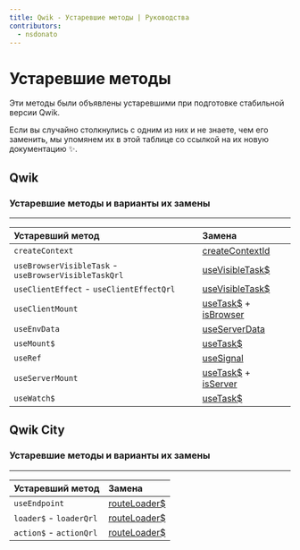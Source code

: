 ```yaml
---
title: Qwik - Устаревшие методы | Руководства
contributors:
  - nsdonato
---
```


# Устаревшие методы

Эти методы были объявлены устаревшими при подготовке стабильной версии Qwik.

Если вы случайно столкнулись с одним из них и не знаете, чем его заменить, мы упомянем их в этой таблице со ссылкой на их новую документацию ✨.

## Qwik

### Устаревшие методы и варианты их замены

---

| Устаревший метод | Замена |
| :-- | :-- |
| `createContext` | [createContextId](../components/context/#createcontextid) |
| `useBrowserVisibleTask` - `useBrowserVisibleTaskQrl` | [useVisibleTask$](../components/tasks/#usevisibletask) |
| `useClientEffect` - `useClientEffectQrl` | [useVisibleTask$](../components/tasks/#usevisibletask) |
| `useClientMount` | [useTask$](../components/tasks/#usetask) + [isBrowser](../../(qwikcity)/guides/qwik-nutshell/#isbrowser-conditional)
| `useEnvData` | [useServerData](../../../api/qwik/#useserverdata) |
| `useMount$` | [useTask$](../components/tasks/#usetask) |
| `useRef` | [useSignal](../components/state/#usesignal) |
| `useServerMount` | [useTask$](../components/tasks/#usetask) + [isServer](../../(qwikcity)/guides/qwik-nutshell/#isserver-conditional)
| `useWatch$` | [useTask$](../components/tasks/#usetask) |

## Qwik City

### Устаревшие методы и варианты их замены

---

| Устаревший метод | Замена |
| :-- | :-- |
| `useEndpoint` | [routeLoader$](../../(qwikcity)/route-loader/#routeloader) |
| `loader$` - `loaderQrl` | [routeLoader$](../../(qwikcity)/route-loader/#routeloader) |
| `action$` - `actionQrl` | [routeLoader$](../../(qwikcity)/route-loader/#routeloader) |

